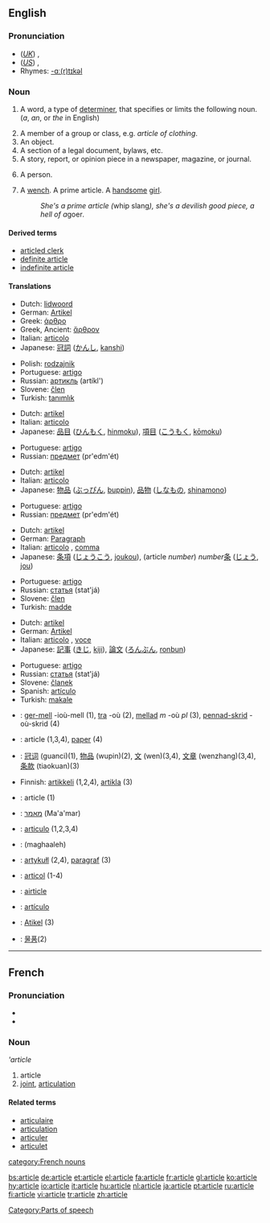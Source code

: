 ==English==

===Pronunciation===
*(''[[Received Pronunciation|UK]]'') {{IPA|/ˈɑːtɪkəl/}}, {{SAMPA|/"A:tIk@l/}}
*(''[[General American|US]]'') {{IPA|/ˈɑrtɪkəl/}}, {{SAMPA|/"Ar`tIk@l/}}
*Rhymes: [[Rhymes:English:-ɑː(r)tɪkəl|-ɑː(r)tɪkəl]]

===Noun===
{{en-noun}}
<!-- these defs are definitely in the wrong order! -->
# {{context|grammar}} A word, a type of [[determiner]], that specifies or limits the following noun. (''a'', ''an'', or ''the'' in English)
# A member of a group or class, e.g. ''article of clothing''.
# An object.
# A section of a legal document, bylaws, etc.
# A story, report, or opinion piece in a newspaper, magazine, or journal.
# {{context|derogatory}} A person.
# {{vulgar}} A [[wench]]. A prime article. A [[handsome]] [[girl]].  
#: ''She's a prime article (''whip slang''), she's a devilish good piece, a hell of a ''goer''.''

====Derived terms====
*[[articled clerk]]
*[[definite article]]
*[[indefinite article]]

====Translations====
{{trans-top|determiner, that specifies the noun}}
*Dutch: [[lidwoord]] {{n}}
*German: [[Artikel]] {{m}}
*Greek: [[άρθρο]] {{n}}
*Greek, Ancient: [[ἄρθρον]] {{n}}
*Italian: [[articolo]] {{m}}
*Japanese: [[冠詞]] ([[かんし]], [[kanshi]])
{{trans-mid}}
*Polish: [[rodzajnik]] {{m}}
*Portuguese: [[artigo]] {{m}}
*Russian: [[артикль]] (artíkl') {{m}}
*Slovene: [[člen]] {{m}}
*Turkish: [[tanımlık]]
{{trans-bottom}}

{{trans-top|member of a group or class}}
*Dutch: [[artikel]] {{n}}
*Italian: [[articolo]] {{m}}
*Japanese: [[品目]] ([[ひんもく]], [[hinmoku]]), [[項目]] ([[こうもく]], [[kōmoku]])
{{trans-mid}}
*Portuguese: [[artigo]] {{m}}
*Russian: [[предмет]] (pr'edm'ét) {{m}}
{{trans-bottom}}

{{trans-top|object}}
*Dutch: [[artikel]] {{n}}
*Italian: [[articolo]] {{m}}
*Japanese: [[物品]] ([[ぶっぴん]], [[buppin]]), [[品物]] ([[しなもの]], [[shinamono]])
{{trans-mid}}
*Portuguese: [[artigo]] {{m}}
*Russian: [[предмет]] (pr'edm'ét) {{m}}
{{trans-bottom}}

{{trans-top|section of a legal document}}
*Dutch: [[artikel]] {{n}}
*German: [[Paragraph]] {{m}}
*Italian: [[articolo]] {{m}}, [[comma]] {{m}}
*Japanese: [[条項]] ([[じょうこう]], [[joukou]]), (article ''number'') ''number''[[条]] ([[じょう]], [[jou]])
{{trans-mid}}
*Portuguese: [[artigo]] {{m}}
*Russian: [[статья]] (stat'já) {{f}}
*Slovene: [[člen]] {{m}}
*Turkish: [[madde]]
{{trans-bottom}}

{{trans-top|story, report, or opinion piece}}
*Dutch: [[artikel]] {{n}}
*German: [[Artikel]] {{m}}
*Italian: [[articolo]] {{m}}, [[voce]] {{f}}
*Japanese: [[記事]] ([[きじ]], [[kiji]]), [[論文]] ([[ろんぶん]], [[ronbun]])
{{trans-mid}}
*Portuguese: [[artigo]] {{m}}
*Russian: [[статья]] (stat'já) {{f}}
*Slovene: [[članek]] {{m}}
*Spanish: [[artículo]] {{m}}
*Turkish: [[makale]]
{{trans-bottom}}

{{checktrans}}
*{{ttbc|Breton}}: [[ger-mell]] {{m}} -ioù-mell {{p}} (1), [[tra]] {{f}} -où {{p}} (2), [[mellad]] ''m'' -où ''pl'' (3), [[pennad-skrid]] {{m}} -où-skrid {{p}} (4)
*{{ttbc|Catalan}}: article {{m}} (1,3,4), [[paper]] {{m}} (4)
*{{ttbc|Chinese}}: [[冠词]] (guanci)(1), [[物品]] (wupin)(2), [[文]] (wen)(3,4), [[文章]] (wenzhang)(3,4), [[条款]] (tiaokuan)(3)
*Finnish: [[artikkeli]] (1,2,4), [[artikla]] (3)
*{{ttbc|French}}: article {{m}} (1)
*{{ttbc|Hebrew}}: [[מאמר]] (Ma'a'mar) {{m}}
*{{ttbc|Interlingua}}: [[articulo]] (1,2,3,4)
*{{ttbc|Persian}}: {{FAchar|[[مقاله]]}} (maghaaleh)
*{{ttbc|Polish}}: [[artykułl]] {{m}} (2,4), [[paragraf]] {{m}} (3)
*{{ttbc|Romanian}}: [[articol]] {{n}} (1-4)
*{{ttbc|Scots}}: [[airticle]]
*{{ttbc|Spanish}}: [[artículo]] {{m}}
*{{ttbc|Tok Pisin}}: [[Atikel]] (3)
*{{ttbc|Korean}}: [[물품]](2)

[[Category:Parts of speech]]

----

==French==

===Pronunciation===
*{{IPA|/aʁ.tikl/}}
*{{SAMPA|/aR.tikl/}}

===Noun===
'''article'' {{m}}

# article
# [[joint]], [[articulation]]

====Related terms====
*[[articulaire]]
*[[articulation#French|articulation]]
*[[articuler]]
*[[articulet]]

[[category:French nouns]]

[[bs:article]]
[[de:article]]
[[et:article]]
[[el:article]]
[[fa:article]]
[[fr:article]]
[[gl:article]]
[[ko:article]]
[[hy:article]]
[[io:article]]
[[it:article]]
[[hu:article]]
[[nl:article]]
[[ja:article]]
[[pt:article]]
[[ru:article]]
[[fi:article]]
[[vi:article]]
[[tr:article]]
[[zh:article]]